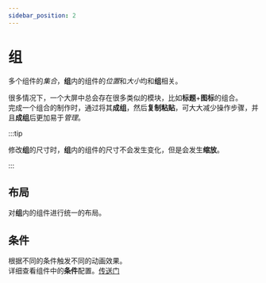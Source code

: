 ```yaml
---
sidebar_position: 2
---
```



# 组  

多个组件的*集合*，**组**内的组件的*位置*和*大小*均和**组**相关。  

<ImagePreview alt="组配置" src="/img/docs/设计器/画布/配置/组配置/group-config.png" /> 

很多情况下，一个大屏中总会存在很多类似的模块，比如**标题**+**图标**的组合。  
完成一个组合的制作时，通过将其**成组**，然后**复制粘贴**，可大大减少操作步骤，并且**成组**后更加易于*管理*。 

:::tip

修改**组**的尺寸时，**组**内的组件的尺寸不会发生变化，但是会发生**缩放**。

:::

## 布局  

  对**组**内的组件进行统一的布局。  

  <ImagePreview alt="布局" src="/img/docs/设计器/画布/配置/组配置/layout.png" /> 

## 条件  

  根据不同的条件触发不同的动画效果。  
  详细查看组件中的**条件**配置。[传送门](/docs/设计器/配置/组件配置/基础#condition)   